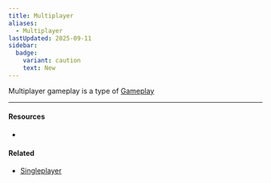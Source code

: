 ```yaml
---
title: Multiplayer
aliases:
  - Multiplayer
lastUpdated: 2025-09-11
sidebar:
  badge:
    variant: caution
    text: New
---
```



Multiplayer gameplay is a type of [Gameplay](/gameplay)

---

#### Resources

- <Wiki src="https://minecraft.wiki/w/Multiplayer" />

#### Related

- [Singleplayer](/singleplayer)
